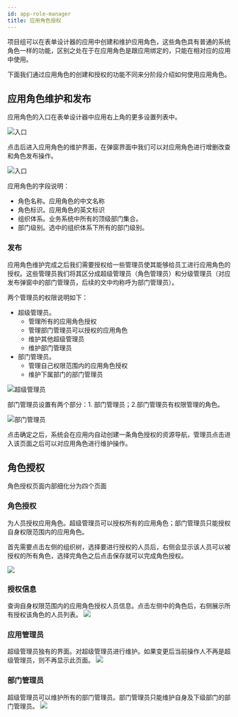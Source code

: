 ```yaml
---
id: app-role-manager
title: 应用角色授权
---
```


项目组可以在表单设计器的应用中创建和维护应用角色，这些角色具有普通的系统角色一样的功能，区别之处在于在应用角色是跟应用绑定的，只能在相对应的应用中使用。

下面我们通过应用角色的创建和授权的功能不同来分阶段介绍如何使用应用角色。

## 应用角色维护和发布

应用角色的入口在表单设计器中应用右上角的更多设置列表中。

![入口](./assets/app-role-manager/role-manager-entrance.png)

点击后进入应用角色的维护界面，在弹窗界面中我们可以对应用角色进行增删改查和角色发布操作。

![入口](./assets/app-role-manager/role-manager-home.png)

应用角色的字段说明：

- 角色名称。应用角色的中文名称
- 角色标识。应用角色的英文标识
- 组织体系。业务系统中所有的顶级部门集合。
- 部门级别。选中的组织体系下所有的部门级别。

### 发布

应用角色维护完成之后我们需要授权给一些管理员使其能够给员工进行应用角色的授权。这些管理员我们将其区分成超级管理员（角色管理员）和分级管理员（对应发布弹窗中的部门管理员，后续的文中均称呼为部门管理员）。

两个管理员的权限说明如下：

- 超级管理员。
  - 管理所有的应用角色授权
  - 管理部门管理员可以授权的应用角色
  - 维护其他超级管理员
  - 维护部门管理员
- 部门管理员。
  - 管理自己权限范围内的应用角色授权
  - 维护下属部门的部门管理员

![超级管理员](./assets/app-role-manager/role-manager-super.png)

部门管理员设置有两个部分：1. 部门管理员；2.部门管理员有权限管理的角色。

![部门管理员](./assets/app-role-manager/role-manager-dm.png)

点击确定之后，系统会在应用内自动创建一条角色授权的资源导航，管理员点击进入该页面之后可以对应用角色进行维护操作。

## 角色授权

角色授权页面内部细化分为四个页面

### 角色授权

为人员授权应用角色。超级管理员可以授权所有的应用角色；部门管理员只能授权自身权限范围内的应用角色。

首先需要点击左侧的组织树，选择要进行授权的人员后，右侧会显示该人员可以被授权的所有角色，选择完角色之后点击保存就可以完成角色授权。

![](./assets/app-role-manager/role-auth.png)

### 授权信息

查询自身权限范围内的应用角色授权人员信息。点击左侧中的角色后，右侧展示所有授权该角色的人员列表。
![](./assets/app-role-manager/role-auth-list.png)

### 应用管理员

超级管理员独有的界面。对超级管理员进行维护。如果变更后当前操作人不再是超级管理员，则不再显示此页面。
![](./assets/app-role-manager/role-auth-super.png)

### 部门管理员

超级管理员可以维护所有的部门管理员。部门管理员只能维护自身及下级部门的部门管理员。
![](./assets/app-role-manager/role-auth-dm.png)
